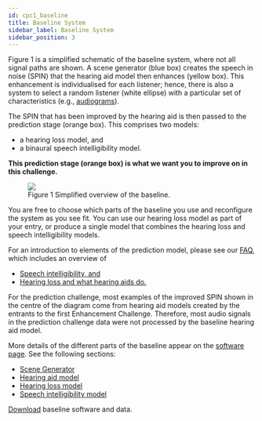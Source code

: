 ```yaml
---
id: cpc1_baseline
title: Baseline System
sidebar_label: Baseline System
sidebar_position: 3
---
```



Figure 1 is a simplified schematic of the baseline system, where not all signal paths are shown. A scene generator (blue box) creates the speech in noise (SPIN) that the hearing aid model then enhances (yellow box). This enhancement is individualised for each listener; hence, there is also a system to select a random listener (white ellipse) with a particular set of characteristics (e.g., [audiograms](https://www.hear-it.org/Audiogram-)).

The SPIN that has been improved by the hearing aid is then passed to the prediction stage (orange box). This comprises two models:

- a hearing loss model, and
- a binaural speech intelligibility model.

**This prediction stage (orange box) is what we want you to improve on in this challenge.**

<figure id="fig1">
<img  src={useBaseUrl('/img/tutorial/the_baseline-11-1536x561.png')} />
<figcaption>Figure 1 Simplified overview of the baseline.</figcaption>
</figure>

You are free to choose which parts of the baseline you use and reconfigure the system as you see fit. You can use our hearing loss model as part of your entry, or produce a single model that combines the hearing loss and speech intelligibility models.

For an introduction to elements of the prediction model, please see our [FAQ](../taking_part/cpc1_faq), which includes an overview of

- [Speech intelligibility, and](../taking_part/cpc1_faq#speech-intelligibility)
- [Hearing loss and what hearing aids do.](../taking_part/cpc1_faq#hearing-loss)

For the prediction challenge, most examples of the improved SPIN shown in the centre of the diagram come from hearing aid models created by the entrants to the first Enhancement Challenge. Therefore, most audio signals in the prediction challenge data were not processed by the baseline hearing aid model.

More details of the different parts of the baseline appear on the [software page](./cpc1_software). See the following sections:

- [Scene Generator](./cpc1_software#a-scene-generator)
- [Hearing aid model](./cpc1_software#b-baseeline-hearing-aid-processor)
- [Hearing loss model](./cpc1_software#d-hearing-loss-model)
- [Speech intelligibility model](./cpc1_software#e-speech-intelligibility-model)

[Download](../cpc1_download) baseline software and data.
